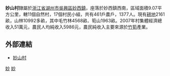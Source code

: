 {{notability unreferenced|time=2010-07-24T13:55:42+00:00}}
'''妙山村'''隸屬於[[浙江省|浙江省]][[湖州市|湖州市]][[吳興區|吳興區]][[妙西鎮|妙西鎮]]，座落於妙西鎮西南，區域面積9.07平方公里，轄11個自然村，17個村民小組，共有461戶農戶，1377人。現有[[耕地|耕地]]2161畝，山林10992多畝，其中毛竹林4568畝、筍山1963畝。2007年村集體經濟總收入51萬元，農民人均純收入5986元，農民純收入主要來源於[[竹筍|竹筍]]產業。

== 外部連結 ==
*[http://xnc.zjnm.cn/zdxx/index.jsp?zdid=9825 妙山村]{{dead link|date=2017年12月 |bot=InternetArchiveBot |fix-attempted=yes }}

[[Category:吳興區|妙]]
[[Category:湖州市行政村|妙]]